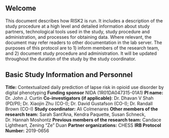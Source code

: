 ## Welcome {.unnumbered}

This document describes how RISK2 is run. It includes a description of the study procedure at a high level and detailed information about study partners, technological tools used in the study, study procedure and administration, and processes for obtaining data. Where relevant, the document may refer readers to other documentation in the lab server. The purposes of this protocol are to 1) inform members of the research team, and 2) document study procedure and administration. It will be updated throughout the duration of the study by the study coordinator.

## Basic Study Information and Personnel

**Title:** Contextualized daily prediction of lapse risk in opioid use
disorder by digital phenotyping **Funding sponsor** NIDA
(1R01DA047315-01A1) **PI name:** Dr. John J. Curtin **Co-investigators
(if applicable)**: Dr. Dhavan V Shah (PD/PI); Dr. Xiaojin Zhu (CO-I);
Dr. David Gustafson (CO-I); Dr. Randall Brown (CO-I) **Study
coordinator:** Ali Colmenares **Other members of the research team:**
Sarah Sant'Ana, Kendra Paquette, Susan Schneck, Dr. Hannah Moshontz
**Previous members of the research team:** Candace Lightheart, Zening
"Ze" Duan **Partner organizations:** CHESS **IRB Protocol Number:**
2019-0656
